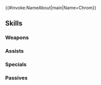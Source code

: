 {{#invoke:NameAbout|main|Name=Chrom}}{{HeroPage Tabs}}
{{Hero Infobox
|Name=Chrom
|Title=Fell Exalt
|WeaponType=Red Sword
|MoveType=Cavalry
|Origin=Fire Emblem Awakening
|Gender=Male
|actorEN=Matt Mercer
|actorJP=杉田智和
|artist=藤坂公彦
|additionDate=May 8, 2023
|releaseDate=May 9, 2023
|cv1=10
|cv2=100100
|TagID=魔器闇クロム
|InternalID=945
|Properties=fallen,rearmed
|description=Former exalt of Ylisse who lost his life to the Fell Dragon Grima and became lord over the Risen. Appears in Fire Emblem Awakening.
}}
{{Stats Page
|Lv1HP=17|Lv1ATK=15|Lv1SPD=11|Lv1DEF=5|Lv1RES=3
|GRHP=55|GRATK=70|GRSPD=80|GRDEF=55|GRRES=35
}}
==Skills==
===Weapons===
{{Weapons Table
|weapon1=Iron Sword
|weapon1Default=1
|weapon1Unlock=1
|weapon2=Steel Sword
|weapon2Default=2
|weapon2Unlock=2
|weapon3=Silver Sword
|weapon3Default=4
|weapon3Unlock=3
|weapon4=Arcane Devourer
|weapon4Default=5
|weapon4Unlock=5
}}
===Assists===
{{Assists Table
|assist1=Reposition
|assist1Default=4
|assist1Unlock=3
|assist2=Fate Unchanged...
|assist2Unlock=5
}}
===Specials===
{{Specials Table
|special1=Night Sky
|special1Default=4
|special1Unlock=3
|special2=Astra
|special2Unlock=4
|special3=Galeforce
|special3Unlock=5
}}
===Passives===
{{Passives Table
|passiveA1=Atk/Spd Clash 1
|passiveA2=Atk/Spd Clash 2
|passiveA3=Atk/Spd Clash 3
|passiveA4=Atk/Spd Clash 4
|passiveA1Unlock=2
|passiveA2Unlock=3
|passiveA3Unlock=4
|passiveA4Unlock=5
|passiveB1=Spd/Def Snag 1
|passiveB2=Spd/Def Snag 2
|passiveB3=Spd/Def Snag 3
|passiveB4=Spd/Def Snag 4
|passiveB1Unlock=2
|passiveB2Unlock=3
|passiveB3Unlock=4
|passiveB4Unlock=5
|passiveC1=Spd Tactic 1
|passiveC2=Spd Tactic 2
|passiveC3=Spd Tactic 3
|passiveC4=Inf. Spd Tactic
|passiveC1Unlock=2
|passiveC2Unlock=3
|passiveC3Unlock=4
|passiveC4Unlock=5
}}
{{Heroes Navbox}}